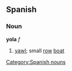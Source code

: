 == Spanish ==
=== Noun ===
'''yola''' ''f''
# [[yawl]]; small [[row]] [[boat]]

[[Category:Spanish nouns]]